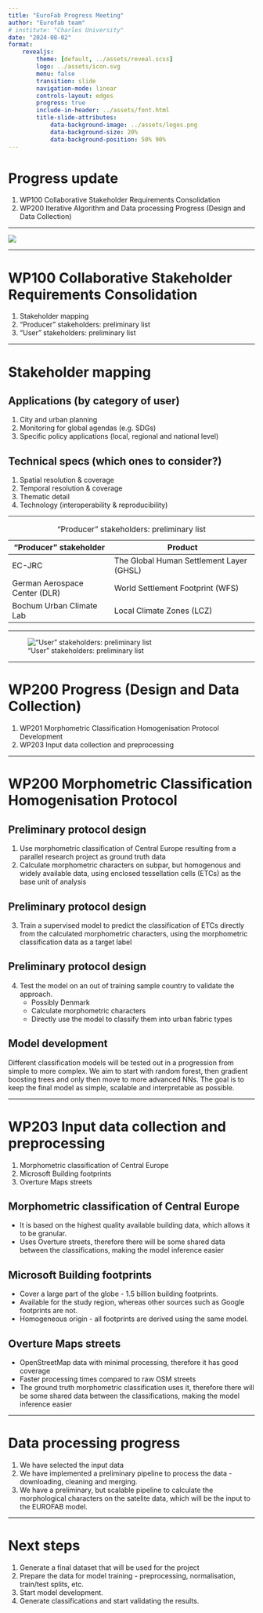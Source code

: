 ```yaml
---
title: "EuroFab Progress Meeting"
author: "Eurofab team"
# institute: "Charles University"
date: "2024-08-02"
format:
    revealjs:
        theme: [default, ../assets/reveal.scss]
        logo: ../assets/icon.svg
        menu: false
        transition: slide
        navigation-mode: linear
        controls-layout: edges
        progress: true
        include-in-header: ../assets/font.html
        title-slide-attributes:
            data-background-image: ../assets/logos.png
            data-background-size: 20%
            data-background-position: 50% 90%
---
```


# Progress update
1. WP100 Collaborative Stakeholder Requirements Consolidation
2. WP200 Iterative Algorithm and Data processing Progress (Design and Data Collection)

---

![ ](../figures/progress_august/gantchart.png)


---


# WP100 Collaborative Stakeholder Requirements Consolidation

1. Stakeholder mapping​
2. “Producer” stakeholders: preliminary list
3. “User” stakeholders: preliminary list


---

# Stakeholder mapping​

## Applications (by category of user)
1. City and urban planning
2. Monitoring for global agendas (e.g. SDGs)
3. Specific policy applications (local, regional and national level)

## Technical specs (which ones to consider?)
1. Spatial resolution & coverage
2. Temporal resolution & coverage
3. Thematic detail
4. Technology (interoperability & reproducibility)

---

| “Producer” stakeholder        | Product                                   |
|-------------------------------|-------------------------------------------|
| EC-JRC                        | The  Global Human Settlement Layer (GHSL) |
| German Aerospace Center (DLR) | World Settlement Footprint (WFS)          |
| Bochum Urban Climate Lab      | Local Climate Zones (LCZ)                 |

: “Producer” stakeholders: preliminary list

---


![“User” stakeholders: preliminary list](../figures/progress_august/user_table.png)

---

# WP200 Progress (Design and Data Collection)

1. WP201 Morphometric Classification Homogenisation Protocol Development
2. WP203 Input data collection and preprocessing

---

# WP200 Morphometric Classification Homogenisation Protocol

## Preliminary protocol design
1. Use morphometric classification of Central Europe resulting from a parallel research project as ground truth data
2. Calculate morphometric characters on subpar, but homogenous and widely available data, using enclosed tessellation cells (ETCs) as the base unit of analysis

## Preliminary protocol design
3. Train a supervised model to predict the classification of ETCs directly from the calculated morphometric characters, using the morphometric classification data as a target label

## Preliminary protocol design
4. Test the model on an out of training sample country to validate the approach.
    - Possibly Denmark
    - Calculate morphometric characters
    - Directly use the model to classify them into urban fabric types


## Model development
Different classification models will be tested out in a progression from simple to more complex. We aim to start with random forest, then gradient boosting trees and only then move to more advanced NNs. The goal is to keep the final model as simple, scalable and interpretable as possible.

---

# WP203 Input data collection and preprocessing

1. Morphometric classification of Central Europe
2. Microsoft Building footprints
3. Overture Maps streets



## Morphometric classification of Central Europe
- It is based on the highest quality available building data, which allows it to be granular.
- Uses Overture streets, therefore there will be some shared data between the classifications, making the model inference easier

## Microsoft Building footprints
- Cover a large part of the globe - 1.5 billion building footprints.
- Available for the study region, whereas other sources such as Google footprints are not.
- Homogeneous origin - all footprints are derived using the same model.

## Overture Maps streets
- OpenStreetMap data with minimal processing, therefore it has good coverage
- Faster processing times compared to raw OSM streets
- The ground truth morphometric classification uses it, therefore there will be some shared data between the classifications, making the model inference easier


---

# Data processing progress
1. We have selected the input data
2. We have implemented a preliminary pipeline to process the data - downloading, cleaning and merging.
3. We have a preliminary, but scalable pipeline to calculate the morphological characters on the satelite data, which will be the input to the EUROFAB model.


---

# Next steps
1. Generate a final dataset that will be used for the project
2. Prepare the data for model training - preprocessing, normalisation, train/test splits, etc.
3. Start model development.
4. Generate classifications and start validating the results.




